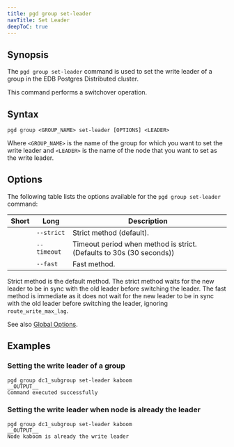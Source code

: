 ```yaml
---
title: pgd group set-leader
navTitle: Set Leader
deepToC: true
---
```


## Synopsis

The `pgd group set-leader` command is used to set the write leader of a group in the EDB Postgres Distributed cluster.

This command performs a switchover operation.

## Syntax

```plaintext
pgd group <GROUP_NAME> set-leader [OPTIONS] <LEADER>
```

Where `<GROUP_NAME>` is the name of the group for which you want to set the write leader and `<LEADER>` is the name of the node that you want to set as the write leader.

## Options

The following table lists the options available for the `pgd group set-leader` command:

| Short | Long      | Description                           |
|-------|-----------|---------------------------------------|
|       | `--strict`  | Strict method (default).              |
|       | `--timeout` | Timeout period when method is strict. (Defaults to 30s (30 seconds)) |
|       | `--fast`    | Fast method.                          |

Strict method is the default method. The strict method waits for the new leader to be in sync with the old leader before switching the leader. The fast method is immediate as it does not wait for the new leader to be in sync with the old leader before switching the leader, ignoring `route_write_max_lag`.

See also [Global Options](/pgd/5.7/cli/command_ref/#global-options).

## Examples

### Setting the write leader of a group

```shell
pgd group dc1_subgroup set-leader kaboom
__OUTPUT__
Command executed successfully
```

### Setting the write leader when node is already the leader

```shell
pgd group dc1_subgroup set-leader kaboom
__OUTPUT__
Node kaboom is already the write leader
```
